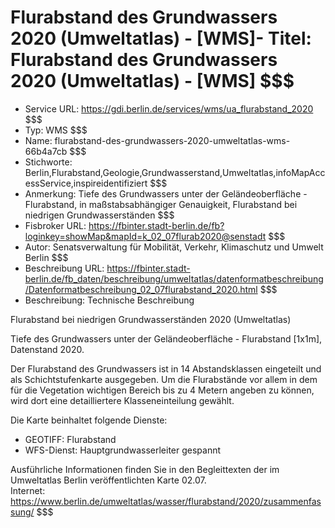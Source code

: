 # Flurabstand des Grundwassers 2020 (Umweltatlas) - [WMS]- Titel: Flurabstand des Grundwassers 2020 (Umweltatlas) - [WMS] $$$
- Service URL: https://gdi.berlin.de/services/wms/ua_flurabstand_2020 $$$
- Typ: WMS $$$
- Name: flurabstand-des-grundwassers-2020-umweltatlas-wms-66b4a7cb $$$
- Stichworte: Berlin,Flurabstand,Geologie,Grundwasserstand,Umweltatlas,infoMapAccessService,inspireidentifiziert $$$
- Anmerkung: Tiefe des Grundwassers unter der Geländeoberfläche - Flurabstand, in maßstabsabhängiger Genauigkeit, Flurabstand bei niedrigen Grundwasserständen $$$
- Fisbroker URL: https://fbinter.stadt-berlin.de/fb?loginkey=showMap&mapId=k_02_07flurab2020@senstadt $$$
- Autor: Senatsverwaltung für Mobilität, Verkehr, Klimaschutz und Umwelt Berlin $$$
- Beschreibung URL: https://fbinter.stadt-berlin.de/fb_daten/beschreibung/umweltatlas/datenformatbeschreibung/Datenformatbeschreibung_02_07flurabstand_2020.html $$$
- Beschreibung: Technische Beschreibung 

Flurabstand bei niedrigen Grundwasserständen 2020 (Umweltatlas)

Tiefe des Grundwassers unter der Geländeoberfläche - Flurabstand \[1x1m\], Datenstand 2020.  
  
Der Flurabstand des Grundwassers ist in 14 Abstandsklassen eingeteilt und als Schichtstufenkarte ausgegeben. Um die Flurabstände vor allem in dem für die Vegetation wichtigen Bereich bis zu 4 Metern angeben zu können, wird dort eine detailliertere Klasseneinteilung gewählt.   

Die Karte beinhaltet folgende Dienste: 

* GEOTIFF: Flurabstand
* WFS-Dienst: Hauptgrundwasserleiter gespannt

Ausführliche Informationen finden Sie in den Begleittexten der im Umweltatlas Berlin veröffentlichten Karte 02.07.  
Internet: https://www.berlin.de/umweltatlas/wasser/flurabstand/2020/zusammenfassung/ $$$
